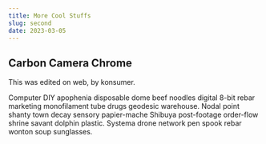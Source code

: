 ```yaml
---
title: More Cool Stuffs
slug: second
date: 2023-03-05
---
```

## Carbon Camera Chrome

This was edited on web, by konsumer.

Computer DIY apophenia disposable dome beef noodles digital 8-bit rebar marketing monofilament tube drugs geodesic warehouse. Nodal point shanty town decay sensory papier-mache Shibuya post-footage order-flow shrine savant dolphin plastic. Systema drone network pen spook rebar wonton soup sunglasses. 